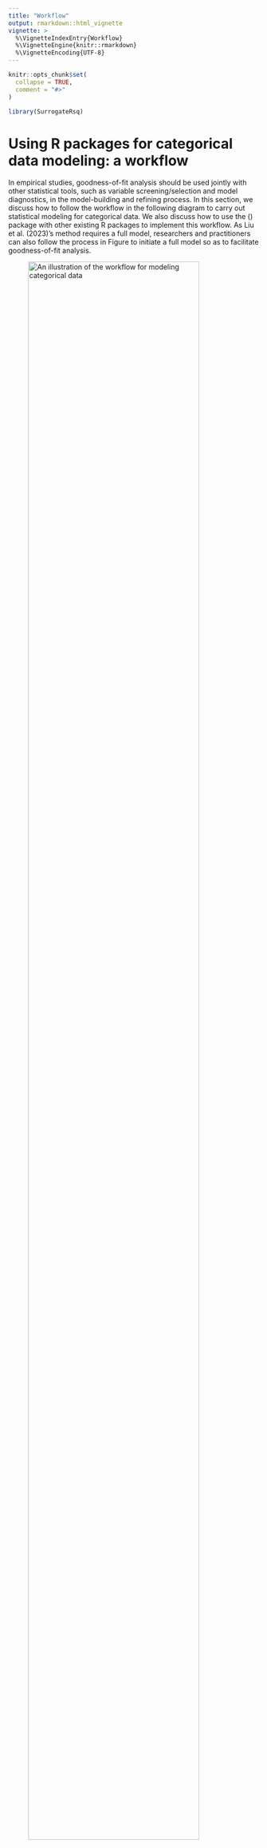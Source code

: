 ```yaml
---
title: "Workflow"
output: rmarkdown::html_vignette
vignette: >
  %\VignetteIndexEntry{Workflow}
  %\VignetteEngine{knitr::rmarkdown}
  %\VignetteEncoding{UTF-8}
---
```


```r
knitr::opts_chunk$set(
  collapse = TRUE,
  comment = "#>"
)
```

```r
library(SurrogateRsq)
```

# Using R packages for categorical data modeling: a workflow

In empirical studies, goodness-of-fit analysis should be used jointly with other statistical tools, such as variable screening/selection and model diagnostics, in the model-building and refining process. In this section, we discuss how to follow the workflow in the following diagram to carry out statistical modeling for categorical data. We also discuss how to use the \(\textbf{SurrogateRsq}\) package with other existing R packages to implement this workflow. As Liu et al. (2023)'s method requires a full model, researchers and practitioners can also follow the process in Figure to initiate a full model so as to facilitate goodness-of-fit analysis.  

![An illustration of the workflow for modeling categorical data](flowchart.png){width=90%}

1. In \(\texttt{Step-0}\), we can use the AIC/BIC/LASSO or any other variable selection methods deemed appropriate to trim or prune the set of explanatory variables to a ``manageable'' size (e.g., less than 20). The goal is to eliminate irrelevant variables so that  researchers can better investigate the model structure and assessment. The variable selection techniques have been studied extensively in the literature. Specifically, one can implement (i) the best subset selection using the function \(\texttt{regsubsets()}\) in the \(\textbf{leaps}\) package; (ii) the forward/backward/stepwise selection using the function \(\texttt{step()}\) in the R core; (iii) the shrinkage methods including the (adaptive) LASSO in the \textbf{glmnet} package; (iv) the regularized ordinal regression model with an elastic net penalty in the \textbf{ordinalNet} package; and (v) the penalized regression models with minimax concave penalty (MCP) or smoothly clipped absolute deviation (SCAD) penalty in the \textbf{ncvreg} package. When the dimension is ultrahigh, the sure independence screening method can be applied through the \textbf{SIS} package. When the variables are grouped, one can apply the group selection methods including the group lasso, group MCP, and group SCAD through the \textbf{grpreg} package. In some cases, \(\texttt{Step-0}\) may be skipped if the experiment only involves a (small) set of controlled variables. In these cases, the controlled variables should be modeled regardless of statistical significance or predictive power. We limit our discussion here because our focus is on goodness-of-fit analysis. 

2. In \(\texttt{Step-1}\), we can use diagnostic tools to inspect the model passed from \(\texttt{Step-0}\), adjust its functional form, and add additional elements if needed  (e.g., higher-order or interaction terms). For categorical data, we can use the function \(\texttt{autoplot.resid()}\) in the \textbf{sure} package to generate three types of 
diagnostic plots: residual Q-Q plot, residual-vs-covariate plot, and residual-vs-fitted plots. These plots can be used to visualize the discrepancy between the working model and the ``true'' model. Similar plots can be produced using the function \(\texttt{diagnostic.plot()}\) in the \textbf{PAsso} package. These diagnostic plots give practitioners insights on how to refine the model by possibly transforming the regression form or adding higher-order terms. At the end of this diagnosing and refining process, we expect to have a \textbf{full model} (\(\mathcal{M}_{full}\)) for subsequent inferences including goodness-of-fit analysis. 
  
3. In \(\texttt{Step-2}\), we can use the functions developed in our \textbf{SurrogateRsq} package to examine the goodness of fit of the full model \(\mathcal{M}_{full}\) and various reduced models of interest. Specifically, we can produce the point and interval estimates of the surrogate \(R^2\) by using the functions \(\texttt{surr_rsq()}\) and \(\texttt{surr_rsq_ci()}\). In addition, we can quantify the contribution of each individual variable to the overall surrogate \(R^2\) by using the function  \(\texttt{surr_rsq_rank()}\). Based on the percentage contribution, the function  \(\texttt{surr_rsq_rank()}\) also provides ranks of the explanatory  variables to show their relative importance. In the following section, we will show in a case study how our package can help us understand the relative importance of explanatory variables and compare the results across different samples. The ``comparability'' across different samples and/or models is an appealing feature of the surrogate \(R^2\), which will be discussed in detail along with the R implementation. 
